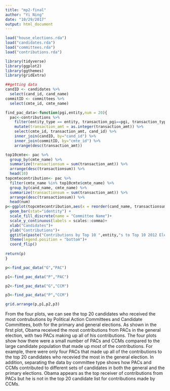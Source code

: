 ```yaml
---
title: "mp2-final"
author: "Yi Ning"
date: "10/29/2017"
output: html_document
---
```


```r
load("house_elections.rda")
load("candidates.rda")
load("committees.rda")
load("contributions.rda")

```
```r
library(tidyverse)
library(ggplot2)
library(ggthemes)
library(gridExtra)
```
```r
##getting data
candID <- candidates %>%
  select(cand_id, cand_name) 
commitID <- committees %>%
  select(cmte_id, cmte_name)
```
```r
find_pac_data<-function(pgi,entity,num = 20){
  pac<-contributions %>%
    filter(entity_type == entity, transaction_pgi==pgi, transaction_type!= "24A") %>%
    mutate(transaction_amt = as.integer(transaction_amt)) %>% 
    select(cmte_id, transaction_amt, cand_id) %>%
    inner_join(candID, by="cand_id") %>%
    inner_join(commitID, by="cmte_id") %>%
    arrange(desc(transaction_amt)) 

top10cmte<- pac %>% 
  group_by(cmte_name) %>% 
  summarize(transactionsum = sum(transaction_amt)) %>% 
  arrange(desc(transactionsum)) %>% 
  head(10)
topcmtecontribution<- pac %>% 
  filter(cmte_name %in% top10cmte$cmte_name) %>% 
  group_by(cand_name, cmte_name) %>% 
  summarize(transactionsum = sum(transaction_amt)) %>% 
  arrange(desc(transactionsum)) %>% 
  head(num)
p<-ggplot(topcmtecontribution,aes(x = reorder(cand_name, transactionsum), y = transactionsum, fill = cmte_name))+
  geom_bar(stat="identity") +
  scale_fill_discrete(name = "Committee Name")+
  scale_y_continuous(labels = scales::comma)+
  xlab("Candidates")+
  ylab("Contributions")+
  ggtitle(paste("Contributions by Top 10 ",entity,"s to Top 10 2012 Election Candidates (type:",pgi,")", sep=""))+
  theme(legend.position = "bottom")+
  coord_flip()
  
return(p)
}
```
```r
p<-find_pac_data("G","PAC")

p1<-find_pac_data("P","PAC")

p2<-find_pac_data("G","CCM")

p3<-find_pac_data("P","CCM")

```
```r
grid.arrange(p,p1,p2,p3)
```
From the four plots, we can see the top 20 candidates who received the most contrubutions by Political Action Committees and Candidate Committees, both for the primary and general elections. As shown in the first plot, Obama received the most contributions from PACs in the general election, with two PACs making up all of his contributions. The four plots show how there were a small number of PACs and CCMs compared to the large candidate population that made up most of the contributions. For example, there were only four PACs that made up all of the contributions to the top 20 candidates who recevied the most in the general election. In addition, separating the data by committee type shows how PACs and CCMs contributed to different sets of candidates in both the general and the primary elections. Obama appears as the top receiver of contributions from PACs but he is not in the top 20 candidate list for contributions made by CCMs.  